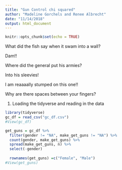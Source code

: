 ```yaml
---
title: "Gun Control chi squared"
author: "Madeline Gorchels and Renee Albrecht"
date: "11/14/2018"
output: html_document
---
```


```r
knitr::opts_chunk$set(echo = TRUE)
```

What did the fish say when it swam into a wall? 

Dam!! 

Where did the general put his armies?

Into his sleevies! 

I am reaaaally stumped on this one!! 

Why are there spaces between your fingers? 


1. Loading the tidyverse and reading in the data 
```r
library(tidyverse)
gc_df = read_csv("gc_df.csv")
#View(gc_df)

get_guns = gc_df %>% 
  filter(gender != "NA", make_get_guns != "NA") %>% 
  count(gender, make_get_guns) %>% 
  spread(make_get_guns, n) %>% 
  select(-gender) 
  
  rownames(get_guns) =c("Female", "Male")
#View(get_guns)
```

